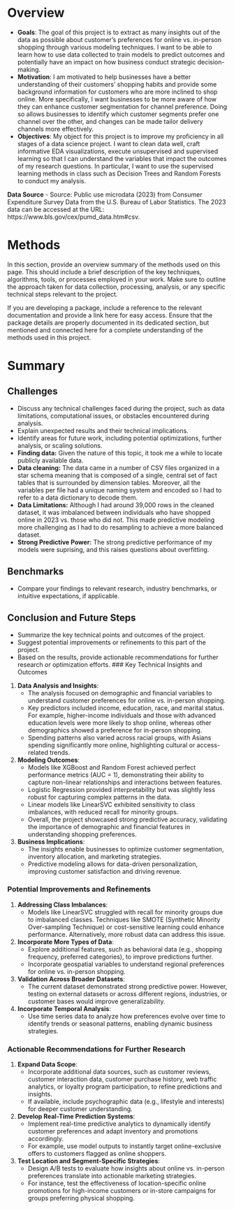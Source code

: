# Overview

- **Goals**: The goal of this project is to extract as many insights out of the data as possible about customer's preferences for online vs. in-person shopping through various modeling techniques. I want to be able to learn how to use data collected to train models to predict outcomes and potentially have an impact on how business conduct strategic decision-making. 
- **Motivation**: I am motivated to help businesses have a better understanding of their customers' shopping habits and provide some background information for customers who are more inclined to shop online. More specifically, I want businesses to be more aware of how they can enhance customer segmentation for channel preference. Doing so allows businesses to identify which customer segments prefer one channel over the other, and changes can be made tailor delivery channels more effectively.
- **Objectives**: My object for this project is to improve my proficiency in all stages of a data science project. I want to clean data well, craft informative EDA visualizations, execute unsupervised and supervised learning so that I can understand the variables that impact the outcomes of my research questions. In particular, I want to use the supervised learning methods in class such as Decision Trees and Random Forests to conduct my analysis.


**Data Source**
- Source: Public use microdata (2023) from Consumer Expenditure Survey Data from the U.S. Bureau of Labor Statistics. 
The 2023 data can be accessed at the URL: https://www.bls.gov/cex/pumd_data.htm#csv.  


# Methods

In this section, provide an overview summary of the methods used on this page. This should include a brief description of the key techniques, algorithms, tools, or processes employed in your work. Make sure to outline the approach taken for data collection, processing, analysis, or any specific technical steps relevant to the project.

If you are developing a package, include a reference to the relevant documentation and provide a link here for easy access. Ensure that the package details are properly documented in its dedicated section, but mentioned and connected here for a complete understanding of the methods used in this project.


# Summary

## Challenges

- Discuss any technical challenges faced during the project, such as data limitations, computational issues, or obstacles encountered during analysis.
- Explain unexpected results and their technical implications.
- Identify areas for future work, including potential optimizations, further analysis, or scaling solutions.
- **Finding data:** Given the nature of this topic, it took me a while to locate publicly available data.
- **Data cleaning:** The data came in a number of CSV files organized in a star schema meaning that is composed of a single, central set of fact tables that is surrounded by dimension tables. Moreover, all the variables per file had a unique naming system and encoded so I had to refer to a data dictionary to decode them.
- **Data Limitations:** Although I had around 39,000 rows in the cleaned dataset, it was imbalanced between individuals who have shopped online in 2023 vs. those who did not. This made predictive modeling more challenging as I had to do resampling to achieve a more balanced dataset. 
- **Strong Predictive Power:** The strong predictive performance of my models were suprising, and this raises questions about overfitting.

## Benchmarks

- Compare your findings to relevant research, industry benchmarks, or intuitive expectations, if applicable.

## Conclusion and Future Steps

- Summarize the key technical points and outcomes of the project.
- Suggest potential improvements or refinements to this part of the project.
- Based on the results, provide actionable recommendations for further research or optimization efforts.
### Key Technical Insights and Outcomes

1. **Data Analysis and Insights**:  
   - The analysis focused on demographic and financial variables to understand customer preferences for online vs. in-person shopping.  
   - Key predictors included income, education, race, and marital status. For example, higher-income individuals and those with advanced education levels were more likely to shop online, whereas other demographics showed a preference for in-person shopping.  
   - Spending patterns also varied across racial groups, with Asians spending significantly more online, highlighting cultural or access-related trends.  

2. **Modeling Outcomes**:  
   - Models like XGBoost and Random Forest achieved perfect performance metrics (AUC = 1), demonstrating their ability to capture non-linear relationships and interactions between features.  
   - Logistic Regression provided interpretability but was slightly less robust for capturing complex patterns in the data.  
   - Linear models like LinearSVC exhibited sensitivity to class imbalances, with reduced recall for minority groups.  
   - Overall, the project showcased strong predictive accuracy, validating the importance of demographic and financial features in understanding shopping preferences.

3. **Business Implications**:  
   - The insights enable businesses to optimize customer segmentation, inventory allocation, and marketing strategies.  
   - Predictive modeling allows for data-driven personalization, improving customer satisfaction and driving revenue.

### Potential Improvements and Refinements

1. **Addressing Class Imbalances**:  
   - Models like LinearSVC struggled with recall for minority groups due to imbalanced classes. Techniques like SMOTE (Synthetic Minority Over-sampling Technique) or cost-sensitive learning could enhance performance. Alternatively, more robust data can address this issue.

2. **Incorporate More Types of Data**:  
   - Explore additional features, such as behavioral data (e.g., shopping frequency, preferred categories), to improve predictions further.  
   - Incorporate geospatial variables to understand regional preferences for online vs. in-person shopping.

3. **Validation Across Broader Datasets**:  
   - The current dataset demonstrated strong predictive power. However, testing on external datasets or across different regions, industries, or customer bases would improve generalizability.  

4. **Incorporate Temporal Analysis**:  
   - Use time series data to analyze how preferences evolve over time to identify trends or seasonal patterns, enabling dynamic business strategies.


### Actionable Recommendations for Further Research 

1. **Expand Data Scope**:  
   - Incorporate additional data sources, such as customer reviews, customer interaction data, customer purchase history, web traffic analytics, or loyalty program participation, to refine predictions and insights.  
   - If available, include psychographic data (e.g., lifestyle and interests) for deeper customer understanding.

2. **Develop Real-Time Prediction Systems**:  
   - Implement real-time predictive analytics to dynamically identify customer preferences and adapt inventory and promotions accordingly.  
   - For example, use model outputs to instantly target online-exclusive offers to customers flagged as online shoppers.

3. **Test Location and Segment-Specific Strategies**:  
   - Design A/B tests to evaluate how insights about online vs. in-person preferences translate into actionable marketing strategies.  
   - For instance, test the effectiveness of location-specific online promotions for high-income customers or in-store campaigns for groups preferring physical shopping.

